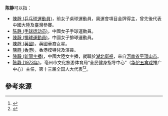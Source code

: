 {{NoteTA|G1=Sport}}
'''陈静'''可以指：
* [[陳靜_(乒乓球運動員)|陳靜 (乒乓球運動員)]]，前女子桌球運動員，奧運會項目金牌得主，曾先後代表中國大陸及臺灣參賽。
* [[陈静_(手球运动员)|陈静 (手球运动员)]]，中國女子手球運動員。
* [[陳靜_(排球運動員)|陳靜 (排球運動員)]]，中國女子排球運動員。
* [[陳靜_(英國)|陳靜 (英國)]]，英國華裔女星。
* [[陳靜_(香港)|陳靜 (香港)]]，香港模特兒及演員。
* [[陳靜_(新聞主播)|陳靜 (新聞主播)]]，中國大陸女主播，就職於[[湖北衛視|湖北衛視]]，來自[[河南省|河南省]][[平頂山市|平頂山市]]。
* [[陈静_(1973年)|陈静 (1973年)]]，亳州市文化旅游体育局“全民健身指导中心”（[[华佗|华佗]][[五禽戏|五禽戏]]推广中心）主任，第十三届全国人大代表<ref>{{cite web|url=https://www.sport.gov.cn/n4/n15221/c951178/content.html|title=树立“大健康”理念 推动全民健身与全民健康深度融合——全国人大代表、政协委员热议科学健身|work=[[中国体育报|中国体育报]]|authors=曹彧、林剑、顾宁|publisher=中国[[国家体育总局|国家体育总局]]|date=2020-05-28|language=zh-cn}}</ref><ref>{{cite web|url=http://bgs.satcm.gov.cn/gongzuodongtai/2020-12-10/18862.html|title=对十三届全国人大三次会议第6535号建议的答复|work=国中医药建字〔2020〕66号|publisher=中国[[国家中医药管理局|国家中医药管理局]]|date=2020-10-14|language=zh-cn}}</ref>。

==參考來源==
{{reflist}}

{{消歧义|J静|cat=二字陈姓人名消歧义}}